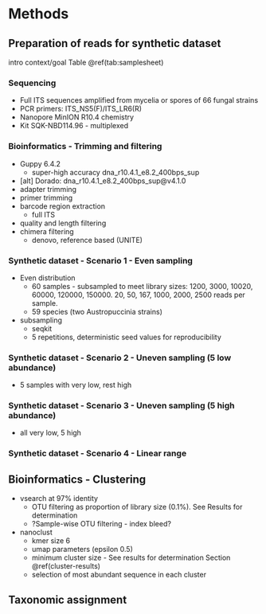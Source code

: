 # Methods

## Preparation of reads for synthetic dataset

intro context/goal Table \@ref(tab:samplesheet)

### Sequencing
- Full ITS sequences amplified from mycelia or spores of 66 fungal strains
- PCR primers: ITS_NS5(F)/ITS_LR6(R)
- Nanopore MinION R10.4 chemistry
- Kit SQK-NBD114.96 - multiplexed

### Bioinformatics - Trimming and filtering
- Guppy 6.4.2
  - super-high accuracy dna_r10.4.1_e8.2_400bps_sup
- [alt] Dorado: dna_r10.4.1_e8.2_400bps_sup@v4.1.0
- adapter trimming
- primer trimming
- barcode region extraction
  - full ITS
- quality and length filtering
- chimera filtering
  - denovo, reference based (UNITE)

### Synthetic dataset - Scenario 1 - Even sampling

- Even distribution
  - 60 samples - subsampled to meet library sizes: 1200, 3000, 10020, 60000, 120000, 150000. 20, 50, 167, 1000, 2000, 2500 reads per sample.
  - 59 species (two Austropuccinia strains)
- subsampling
  - seqkit
  - 5 repetitions, deterministic seed values for reproducibility

### Synthetic dataset - Scenario 2 - Uneven sampling (5 low abundance)

- 5 samples with very low, rest high

### Synthetic dataset - Scenario 3 - Uneven sampling (5 high abundance)

- all very low, 5 high

### Synthetic dataset - Scenario 4 - Linear range

## Bioinformatics - Clustering

- vsearch at 97% identity
  - OTU filtering as proportion of library size (0.1%). See Results for determination
  - ?Sample-wise OTU filtering - index bleed?
- nanoclust
  - kmer size 6
  - umap parameters (epsilon 0.5)
  - minimum cluster size - See results for determination Section \@ref(cluster-results)
  - selection of most abundant sequence in each cluster

## Taxonomic assignment
